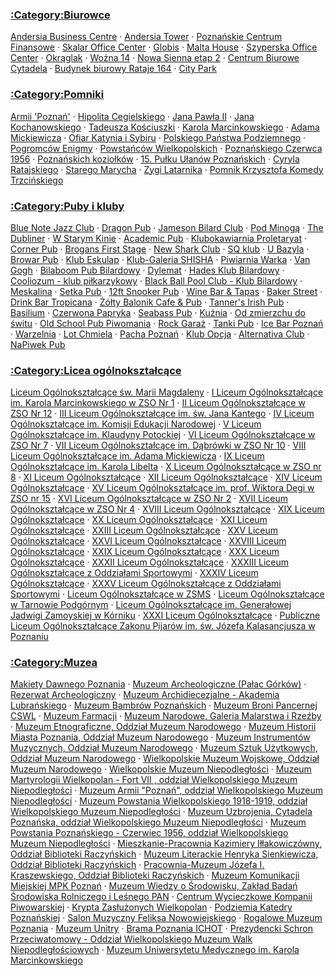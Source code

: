 === [[:Category:Biurowce]] ===
[[Andersia Business Centre]] &middot;
[[Andersia Tower]] &middot;
[[Poznańskie Centrum Finansowe]] &middot;
[[Skalar Office Center]] &middot;
[[Globis]] &middot;
[[Malta House]] &middot;
[[Szyperska Office Center]] &middot;
[[Okrąglak]] &middot;
[[Woźna 14]] &middot;
[[Nowa Sienna etap 2]] &middot;
[[Centrum Biurowe Cytadela]] &middot;
[[Budynek biurowy Rataje 164]] &middot;
[[City Park]]

=== [[:Category:Pomniki]] ===
[[Armii 'Poznań']] &middot;
[[Hipolita Cegielskiego]] &middot;
[[Jana Pawła II]] &middot;
[[Jana Kochanowskiego]] &middot;
[[Tadeusza Kościuszki]] &middot;
[[Karola Marcinkowskiego]] &middot;
[[Adama Mickiewicza]] &middot;
[[Ofiar Katynia i Sybiru]] &middot;
[[Polskiego Państwa Podziemnego]] &middot;
[[Pogromców Enigmy]] &middot;
[[Powstańców Wielkopolskich]] &middot;
[[Poznańskiego Czerwca 1956]] &middot;
[[Poznańskich koziołków]] &middot;
[[15. Pułku Ułanów Poznańskich]] &middot;
[[Cyryla Ratajskiego]] &middot;
[[Starego Marycha]] &middot;
[[Zygi Latarnika]] &middot;
[[Pomnik Krzysztofa Komedy Trzcińskiego]]

=== [[:Category:Puby i kluby]] ===
[[Blue Note Jazz Club]] &middot;
[[Dragon Pub]] &middot;
[[Jameson Bilard Club]] &middot;
[[Pod Minogą]] &middot;
[[The Dubliner]] &middot;
[[W Starym Kinie]] &middot;
[[Academic Pub]] &middot;
[[Klubokawiarnia Proletaryat]] &middot;
[[Corner Pub]] &middot;
[[Brogans First Stage]] &middot;
[[New Shark Club]] &middot;
[[SQ klub]] &middot;
[[U Bazyla]] &middot;
[[Browar Pub]] &middot;
[[Klub Eskulap]] &middot;
[[Klub-Galeria SHISHA]] &middot;
[[Piwiarnia Warka]] &middot;
[[Van Gogh]] &middot;
[[Bilaboom Pub Bilardowy]] &middot;
[[Dylemat]] &middot;
[[Hades Klub Bilardowy]] &middot;
[[Cooliozum - klub piłkarzykowy]] &middot;
[[Black Ball Pool Club - Klub Bilardowy]] &middot;
[[Meskalina]] &middot;
[[Setka Pub]] &middot;
[[12ft Snooker Pub]] &middot;
[[Wine Bar & Tapas]] &middot;
[[Baker Street]] &middot;
[[Drink Bar Tropicana]] &middot;
[[Żółty Balonik Cafe & Pub]] &middot;
[[Tanner's Irish Pub]] &middot;
[[Basilium]] &middot;
[[Czerwona Papryka]] &middot;
[[Seabass Pub]] &middot;
[[Kuźnia]] &middot;
[[Od zmierzchu do świtu]] &middot;
[[Old School Pub Piwomania]] &middot;
[[Rock Garaż]] &middot;
[[Tanki Pub]] &middot;
[[Ice Bar Poznań]] &middot;
[[Warzelnia]] &middot;
[[Lot Chmiela]] &middot;
[[Pacha Poznań]] &middot;
[[Klub Opcja]] &middot;
[[Alternativa Club]] &middot;
[[NaPiwek Pub]]

=== [[:Category:Licea ogólnokształcące]] ===
[[Liceum Ogólnokształcące św. Marii Magdaleny]] &middot;
[[I Liceum Ogólnokształcące im. Karola Marcinkowskiego w ZSO Nr 1]] &middot;
[[II Liceum Ogólnokształcące w ZSO Nr 12]] &middot;
[[III Liceum Ogólnokształcące im. św. Jana Kantego]] &middot;
[[IV Liceum Ogólnokształcące im. Komisji Edukacji Narodowej]] &middot;
[[V Liceum Ogólnokształcące im. Klaudyny Potockiej]] &middot;
[[VI Liceum Ogólnokształcące w ZSO Nr 7]] &middot;
[[VII Liceum Ogólnokształcące im. Dąbrówki w ZSO Nr 10]] &middot;
[[VIII Liceum Ogólnokształcące im. Adama Mickiewicza]] &middot;
[[IX Liceum Ogólnokształcące im. Karola Libelta]] &middot;
[[X Liceum Ogólnokształcące w ZSO nr 8]] &middot;
[[XI Liceum Ogólnokształcące]] &middot;
[[XII Liceum Ogólnokształcące]] &middot;
[[XIV Liceum Ogólnokształcące]] &middot;
[[XV Liceum Ogólnokształcące im. prof. Wiktora Degi w ZSO nr 15]] &middot;
[[XVI Liceum Ogólnokształcące w ZSO Nr 2]] &middot;
[[XVII Liceum Ogólnokształcące w ZSO Nr 4]] &middot;
[[XVIII Liceum Ogólnokształcące]] &middot;
[[XIX Liceum Ogólnokształcące]] &middot;
[[XX Liceum Ogólnokształcące]] &middot;
[[XXI Liceum Ogólnokształcące]] &middot;
[[XXIII Liceum Ogólnokształcące]] &middot;
[[XXV Liceum Ogólnokształcące]] &middot;
[[XXVI Liceum Ogólnokształcące]] &middot;
[[XXVIII Liceum Ogólnokształcące]] &middot;
[[XXIX Liceum Ogólnokształcące]] &middot;
[[XXX Liceum Ogólnokształcące]] &middot;
[[XXXII Liceum Ogólnokształcące]] &middot;
[[XXXIII Liceum Ogólnokształcące z Oddziałami Sportowymi]] &middot;
[[XXXIV Liceum Ogólnokształcące]] &middot;
[[XXXV Liceum Ogólnokształcące z Oddziałami Sportowymi]] &middot;
[[Liceum Ogólnokształcące w ZSMS]] &middot;
[[Liceum Ogólnokształcące w Tarnowie Podgórnym]] &middot;
[[Liceum Ogólnokształcące im. Generałowej Jadwigi Zamoyskiej w Kórniku]] &middot;
[[XXXI Liceum Ogólnokształcące]] &middot;
[[Publiczne Liceum Ogólnokształcące Zakonu Pijarów im. św. Józefa Kalasancjusza w Poznaniu]]

=== [[:Category:Muzea]] ===
[[Makiety Dawnego Poznania]] &middot;
[[Muzeum Archeologiczne (Pałac Górków)]] &middot;
[[Rezerwat Archeologiczny]] &middot;
[[Muzeum Archidiecezjalne - Akademia Lubrańskiego]] &middot;
[[Muzeum Bambrów Poznańskich]] &middot;
[[Muzeum Broni Pancernej CSWL]] &middot;
[[Muzeum Farmacji]] &middot;
[[Muzeum Narodowe, Galeria Malarstwa i Rzeźby]] &middot;
[[Muzeum Etnograficzne, Oddział Muzeum Narodowego]] &middot;
[[Muzeum Historii Miasta Poznania, Oddział Muzeum Narodowego]] &middot;
[[Muzeum Instrumentów Muzycznych, Oddział Muzeum Narodowego]] &middot;
[[Muzeum Sztuk Użytkowych, Oddział Muzeum Narodowego]] &middot;
[[Wielkopolskie Muzeum Wojskowe, Oddział Muzeum Narodowego]] &middot;
[[Wielkopolskie Muzeum Niepodległości]] &middot;
[[Muzeum Martyrologii Wielkopolan - Fort VII , oddział Wielkopolskiego Muzeum Niepodległości]] &middot;
[[Muzeum Armii "Poznań", oddział Wielkopolskiego Muzeum Niepodległości]] &middot;
[[Muzeum Powstania Wielkopolskiego 1918-1919, oddział Wielkopolskiego Muzeum Niepodległości]] &middot;
[[Muzeum Uzbrojenia, Cytadela Poznańska, oddział Wielkopolskiego Muzeum Niepodległości]] &middot;
[[Muzeum Powstania Poznańskiego - Czerwiec 1956, oddział Wielkopolskiego Muzeum Niepodległości]] &middot;
[[Mieszkanie-Pracownia Kazimiery Iłłakowiczówny, Oddział Biblioteki Raczyńskich]] &middot;
[[Muzeum Literackie Henryka Sienkiewicza, Oddział Biblioteki Raczyńskich]] &middot;
[[Pracownia-Muzeum Józefa I. Kraszewskiego, Oddział Biblioteki Raczyńskich]] &middot;
[[Muzeum Komunikacji Miejskiej MPK Poznań]] &middot;
[[Muzeum Wiedzy o Środowisku, Zakład Badań Środowiska Rolniczego i Leśnego PAN]] &middot;
[[Centrum Wycieczkowe Kompanii Piwowarskiej]] &middot;
[[Krypta Zasłużonych Wielkopolan]] &middot;
[[Podziemia Katedry Poznańskiej]] &middot;
[[Salon Muzyczny Feliksa Nowowiejskiego]] &middot;
[[Rogalowe Muzeum Poznania]] &middot;
[[Muzeum Unitry]] &middot;
[[Brama Poznania ICHOT]] &middot;
[[Prezydencki Schron Przeciwatomowy - Oddział Wielkopolskiego Muzeum Walk Niepodległościowych]] &middot;
[[Muzeum Uniwersytetu Medycznego im. Karola Marcinkowskiego]]

